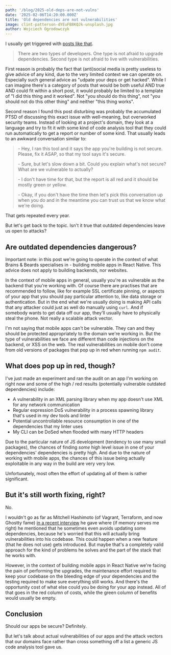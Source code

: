 ```yaml
---
path: '/blog/2025-old-deps-are-not-vulns'
date: '2025-02-06T14:20:00.000Z'
title: 'Old dependencies are not vulnerabilities'
image: clint-patterson-dYEuFB8KQJk-unsplash.jpg
author: Wojciech Ogrodowczyk
---
```


I usually get triggered with [posts like that](https://bsky.app/profile/lukaszreszke.bsky.social/post/3lcfquw7q5s27).

> There are two types of developers. One type is not afraid to upgrade dependencies. Second type is not afraid to live with vulnerabilities.

First reason is probably the fact that (anti)social media is pretty useless to give advice of any kind, due to the very limited context we can operate on. Especially such general advice as "udpate your deps or get hacked". While I can imagine there's a category of posts that would be both useful AND true AND could fit within a short post, it would probably be limited to a template of "I did this thing and it worked". Not "you should do this thing", not "you should not do this other thing" and neither "this thing works".

Second reason I found this post disturbing was probably the accumulated PTSD of discussing this exact issue with well-meaning, but overworked security teams. Instead of looking at a project's domain, they look at a language and try to fit it with some kind of code analysis tool that they could run automatically to get a report or number of some kind. That usually leads to an awkward conversation similar to:

> \- Hey, I ran this tool and it says the app you're building is not secure. Please, fix it ASAP, so that my tool says it's secure.
>
> \- Sure, but let's slow down a bit. Could you explain what's not secure? What are we vulnerable to actually?
>
> \- I don't have time for that, but the report is all red and it should be mostly green or yellow.
>
> \- Okay, if you don't have the time then let's pick this conversation up when you do and in the meantime you can trust us that we know what we're doing.

That gets repeated every year.

But let's get back to the topic. Isn't it true that outdated dependencies leave us open to attacks?

## Are outdated dependencies dangerous?

Important note: in this post we're going to operate in the context of what Brains & Beards specialises in - building mobile apps in React Native. This advice does not apply to building backends, nor websites.

In the context of mobile apps in general, usually you're as vulnerable as the backend that you're working with. Of course there are practises that are recommended to follow, like for example SSL certificate pinning, or aspects of your app that you should pay particular attention to, like data storage or authentication. But in the end what we're usually doing is making API calls that any attacker could just as well do manually using `curl`. And if somebody wants to get data off our app, they'll usually have to physically steal the phone. Not really a scalable attack vector.

I'm not saying that mobile apps can't be vulnerable. They can and they should be protected appropriately to the domain we're working in. But the type of vulnerabilities we face are different than code injections on the backend, or XSS on the web. The real vulnerabilities on mobile don't come from old versions of packages that pop up in red when running `npm audit`.

## What does pop up in red, though?

I've just made an experiment and ran the audit on an app I'm working on right now and some of the high / red results (potentially vulnerable outdated dependencies) include:

* A vulnerability in an XML parsing library when my app doesn't use XML for any network communication
* Regular expression DoS vulnerability in a process spawning library that's used in my dev tools and linter
* Potential uncontrollable resource consumption in one of the dependencies that my linter uses
* My CLI can be DoSed when flooded with many HTTP headers

Due to the particular nature of JS development (tendency to use many small packages), the chances of finding _some_ high level issue in one of your dependencies' dependencies is pretty high. And due to the nature of working with mobile apps, the chances of this issue being actually exploitable in any way in the build are very very low.

Unfortunately, most often the effort of updating all of them is rather significant.

## But it's still worth fixing, right?

No.

I wouldn't go as far as Mitchell Hashimoto (of Vagrant, Terraform, and now Ghostty fame) [in a recent interview](https://www.youtube.com/watch?v=YQnz7L6x068) he gave where (if memory serves me right) he mentioned that he sometimes even avoids updating some dependencies, because he's worried that this will actually bring vulnerabilities into his codebase. This could happen when a new feature (that he does not use) gets introduced. But maybe that's a completely valid approach for the kind of problems he solves and the part of the stack that he works with.

However, in the context of building mobile apps in React Native we're facing the pain of performing the upgrades, the maintenance effort required to keep your codebase on the bleeding edge of your dependencies and the testing required to make sure everything still works. And there's the opportunity cost of what else could you be doing for your app instead. All of that goes in the red column of costs, while the green column of benefits would usually be empty.

## Conclusion

Should our apps be secure? Definitely.

But let's talk about actual vulnerabilities of our apps and the attack vectors that our domains face rather than cross something off a list a generic JS code analysis tool gave us.

